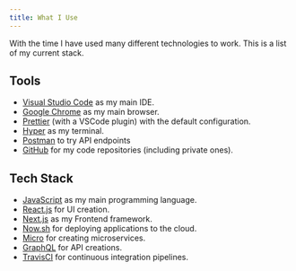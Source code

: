 ```yaml
---
title: What I Use
---
```


With the time I have used many different technologies to work. This is a list of my current stack.

## Tools

* [Visual Studio Code](https://code.visualstudio.com/) as my main IDE.
* [Google Chrome](https://chrome.google.com) as my main browser.
* [Prettier](https://prettier.io) (with a VSCode plugin) with the default configuration.
* [Hyper](https://hyper.is/) as my terminal.
* [Postman](https://www.getpostman.com/) to try API endpoints
* [GitHub](https://github.com) for my code repositories (including private ones).

## Tech Stack

* [JavaScript](https://www.javascript.com/) as my main programming language.
* [React.js](https://reactjs.org) for UI creation.
* [Next.js](https://github.com/zeit/next.js) as my Frontend framework.
* [Now.sh](https://now.sh) for deploying applications to the cloud.
* [Micro](https://github.com/zeit/micro) for creating microservices.
* [GraphQL](http://graphql.org/) for API creations.
* [TravisCI](http://travis-ci.org/) for continuous integration pipelines.
